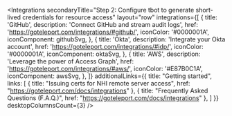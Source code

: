 
<Integrations
  secondaryTitle="Step 2: Configure tbot to generate short-lived credentials for resource access"
  layout="row"
  integrations={[
    {
      title: 'GitHub',
      description: 'Connect GitHub and stream audit logs',
      href: 'https://goteleport.com/integrations/#github/',
      iconColor: '#0000001A',
      iconComponent: githubSvg,
    },
    {
      title: 'Okta',
      description: 'Integrate your Okta account',
      href: 'https://goteleport.com/integrations/#idp/',
      iconColor: '#0000001A',
      iconComponent: oktaSvg,
    },
    {
      title: 'AWS',
      description: 'Leverage the power of Access Graph',
      href: 'https://goteleport.com/integrations/#aws/',
      iconColor: '#E87B0C1A',
      iconComponent: awsSvg,
    },
  ]}
  additionalLinks={{
    title: "Getting started",
    links: [
    {
      title: "Issuing certs for NHI remote server access",
      href: "https://goteleport.com/docs/integrations"
    },
    {
      title: "Frequently Asked Questions (F.A.Q.)",
      href: "https://goteleport.com/docs/integrations"
    },
  ]
  }}
  desktopColumnsCount={3}
/>
